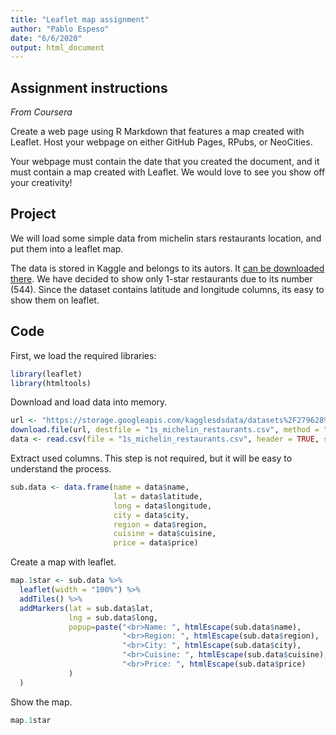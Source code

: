```yaml
---
title: "Leaflet map assignment"
author: "Pablo Espeso"
date: "6/6/2020"
output: html_document
---
```


## Assignment instructions

_From Coursera_

Create a web page using R Markdown that features a map created with Leaflet. Host your webpage on either GitHub Pages, RPubs, or NeoCities.

Your webpage must contain the date that you created the document, and it must contain a map created with Leaflet. We would love to see you show off your creativity!

## Project

We will load some simple data from michelin stars restaurants location, and put them into a leaflet map.

The data is stored in Kaggle and belongs to its autors. It [can be downloaded there](https://www.kaggle.com/jackywang529/michelin-restaurants?select=one-star-michelin-restaurants.csv). We have decided to show only 1-star restaurants due to its number (544). Since the dataset contains latitude and longitude columns, its easy to show them on leaflet.

## Code

First, we load the required libraries:

```r
library(leaflet)
library(htmltools)
```

Download and load data into memory.

```r
url <- "https://storage.googleapis.com/kagglesdsdata/datasets%2F279628%2F577823%2Fone-star-michelin-restaurants.csv?GoogleAccessId=gcp-kaggle-com@kaggle-161607.iam.gserviceaccount.com&Expires=1591617732&Signature=KJX4coBbXafDt8gJO58rWfYgG5IoAEmxnOyJPN7TEIRjMdJLyyRs19C01W6HxBKZN3avDRVwGpi%2Fbx1Oi6io4EgQteacQ2z77ZYheVQM%2F7dZdvYI6W8it1fvt%2FpZXDv1yvsDP68aRr9gVo%2B2TvALijP8vpefOTd1p1VRfiyC6VdDCATch6Hj9trAbHl3VNPkau%2B1V0HOsK9ZOmo5vNqsfcKllu0yBbb4TaIT%2BhDuoK6ShhVCLFrEut%2Bu8O84iQhzA7qMBzhq4OFWugS2k9v7QsncrKmyLwqTR2fiNlRRsYFVsKeGQAe7QBRdyWxzB%2FF5Ql4fTjudS9q1OO9so7dZsQ%3D%3D"
download.file(url, destfile = "1s_michelin_restaurants.csv", method = "curl")
data <- read.csv(file = "1s_michelin_restaurants.csv", header = TRUE, sep = ",")
```

Extract used columns. This step is not required, but it will be easy to understand the process.

```r
sub.data <- data.frame(name = data$name,
                       lat = data$latitude,
                       long = data$longitude,
                       city = data$city,
                       region = data$region,
                       cuisine = data$cuisine,
                       price = data$price)
```

Create a map with leaflet.

```r
map.1star <- sub.data %>%
  leaflet(width = "100%") %>%
  addTiles() %>%
  addMarkers(lat = sub.data$lat,
             lng = sub.data$long,
             popup=paste("<br>Name: ", htmlEscape(sub.data$name), 
                         "<br>Region: ", htmlEscape(sub.data$region),
                         "<br>City: ", htmlEscape(sub.data$city),
                         "<br>Cuisine: ", htmlEscape(sub.data$cuisine),
                         "<br>Price: ", htmlEscape(sub.data$price)
             )
  )
```

Show the map.

```r
map.1star
```



